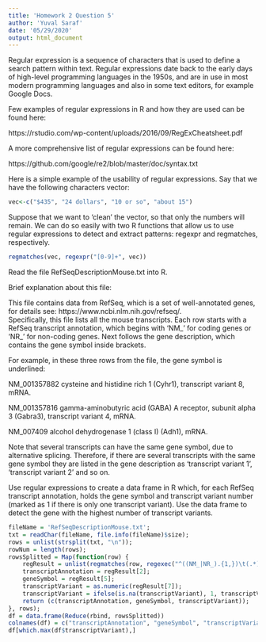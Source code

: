 ```yaml
---
title: 'Homework 2 Question 5'
author: 'Yuval Saraf'
date: '05/29/2020'
output: html_document
---
```

Regular expression is a sequence of characters that is used to define a search pattern within text. Regular expressions date back to the early days of high-level programming languages in the 1950s, and are in use in most modern programming languages and also in some text editors, for example Google Docs. 

Few examples of regular expressions in R and how they are used can be found here:

https://rstudio.com/wp-content/uploads/2016/09/RegExCheatsheet.pdf

A more comprehensive list of regular expressions can be found here:

https://github.com/google/re2/blob/master/doc/syntax.txt



Here is a simple example of the usability of regular expressions. Say that we have the following characters vector:

```r
vec<-c("$435", "24 dollars", "10 or so", "about 15")
```

Suppose that we want to ‘clean’ the vector, so that only the numbers will remain. We can do so easily with two R functions that allow us to use regular expressions to detect and extract patterns: regexpr and regmatches, respectively.    

```r
regmatches(vec, regexpr("[0-9]+", vec))
```

Read the file RefSeqDescriptionMouse.txt into R. 

Brief explanation about this file:

This file contains data from RefSeq, which is a set of well-annotated genes, for details see: https://www.ncbi.nlm.nih.gov/refseq/.  
Specifically, this file lists all the mouse transcripts. Each row starts with a RefSeq transcript annotation, which begins with ‘NM_’ for coding genes or ‘NR_’ for non-coding genes. Next follows the gene description, which contains the gene symbol inside brackets. 

For example, in these three rows from the file, the gene symbol is underlined: 

NM_001357882    cysteine and histidine rich 1 (Cyhr1), transcript variant 8, mRNA.

NM_001357816    gamma-aminobutyric acid (GABA) A receptor, subunit alpha 3 (Gabra3), transcript variant 4, mRNA.

NM_007409    alcohol dehydrogenase 1 (class I) (Adh1), mRNA.

Note that several transcripts can have the same gene symbol, due to alternative splicing. Therefore, if there are several transcripts with the same gene symbol they are listed in the gene description as ‘transcript variant 1’, ‘transcript variant 2’ and so on.

Use regular expressions to create a data frame in R which, for each RefSeq transcript annotation, holds the gene symbol and transcript variant number (marked as 1 if there is only one transcript variant). Use the data frame to detect the gene with the highest number of transcript variants.   

```r
fileName = 'RefSeqDescriptionMouse.txt';
txt = readChar(fileName, file.info(fileName)$size);
rows = unlist(strsplit(txt, "\n"));
rowNum = length(rows);
rowsSplitted = Map(function(row) {
    regResult = unlist(regmatches(row, regexec("^((NM_|NR_).{1,})\t(.*){1,}\\((.{1,})\\)(, transcript variant (\\d)|), (.{1,})\\.$", row)));
    transcriptAnnotation = regResult[2];
    geneSymbol = regResult[5];
    transcriptVariant = as.numeric(regResult[7]);
    transcriptVariant = ifelse(is.na(transcriptVariant), 1, transcriptVariant);
    return (c(transcriptAnnotation, geneSymbol, transcriptVariant));
}, rows);
df = data.frame(Reduce(rbind, rowsSplitted))
colnames(df) = c("transcriptAnnotation", "geneSymbol", "transcriptVariant")
df[which.max(df$transcriptVariant),]
```